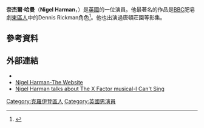{{expand|time=2015-12-21T02:06:04+00:00}}
'''奈杰爾·哈曼'''（'''Nigel Harman'''，{{bd|1973年|8月11日}}）是[[英國|英國]]的一位演員。他最著名的作品是[[BBC|BBC]]肥皂劇[[東區人|東區人]]中的Dennis Rickman角色<ref name="Times interview">{{cite news|url=http://entertainment.timesonline.co.uk/tol/arts_and_entertainment/stage/theatre/article3977519.ece|last=Dessau|first=Bruce|title=Life after death for Nigel Harman|date=24 May 2008|publisher=The Times|accessdate=2009-10-20|location=London|archive-date=2009-05-18|archive-url=https://web.archive.org/web/20090518200633/http://entertainment.timesonline.co.uk/tol/arts_and_entertainment/stage/theatre/article3977519.ece|dead-url=no}}</ref>。他也出演過唐頓莊園等影集。

==參考資料==
{{reflist}}
==外部連結==
*{{IMDb name|name=Nigel Harman|id=0363424}}
*[https://web.archive.org/web/20081204090129/http://www.nigelharman-thewebsite.co.uk/ Nigel Harman-The Website]
*[http://www.youtube.com/watch?v=zwrVY9DrHp4 Nigel Harman talks about The X Factor musical-I Can't Sing]{{Wayback|url=http://www.youtube.com/watch?v=zwrVY9DrHp4 |date=20160111100116 }}

{{DEFAULTSORT:Harman, Nigel}}
[[Category:克羅伊登區人|Category:克羅伊登區人]]
[[Category:英國男演員|Category:英國男演員]]